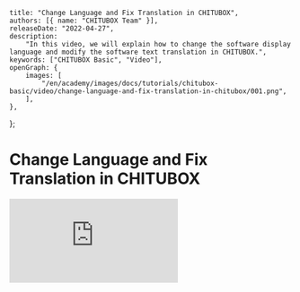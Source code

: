 	title: "Change Language and Fix Translation in CHITUBOX",
	authors: [{ name: "CHITUBOX Team" }],
	releaseDate: "2022-04-27",
	description:
		"In this video, we will explain how to change the software display language and modify the software text translation in CHITUBOX.",
	keywords: ["CHITUBOX Basic", "Video"],
	openGraph: {
		images: [
			"/en/academy/images/docs/tutorials/chitubox-basic/video/change-language-and-fix-translation-in-chitubox/001.png",
		],
	},
};

# Change Language and Fix Translation in CHITUBOX

<YouTubeVideoContainer>
	<iframe
		src="https://www.youtube.com/embed/V3Jb_ns59Iw?"
		scrolling="no"
		border="0"
		frameborder="no"
		framespacing="0"
		allowfullscreen="true"
	></iframe>
</YouTubeVideoContainer>
